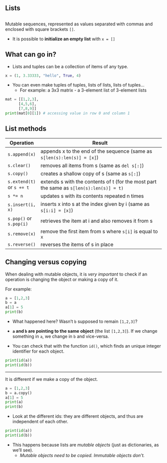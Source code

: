 ::: {.content-visible unless-format="revealjs"}
# Lists

:::

::: {.content-visible when-format="revealjs"}
##  {data-name="<b>3.5 LISTS</b>"}
:::

Mutable sequences, represented as values separated with commas and enclosed with square brackets `[]`.

* It is possible to **initialize an empty list** with `x = []`
    
## What can go in?

* Lists and tuples can be a collection of items of any type.

```python
x = (1, 3.33333, "hello", True, 4)
```

* You can even make tuples of tuples, lists of lists, lists of tuples...
  -   For example: a 3x3 matrix - a 3-element list of 3-element lists

```python
mat = [[1,2,3],
      [4,5,6],
      [7,8,9]]
print(mat[0][1]) # accessing value in row 0 and column 1
```

::: {.content-visible when-format="revealjs"}

## List methods {.smaller .scrollable}

| Operation             | Result                                                                                |
|-----------------------|---------------------------------------------------------------------------------------|
| `s.append(x)`           | appends x to the end of the sequence (same as `s[len(s):len(s)] = [x]`)                 |
| `s.clear()`             | removes all items from s (same as `del s[:]`)                                           |
| `s.copy()`              | creates a shallow copy of s (same as `s[:]`)                                            |
| `s.extend(t)` or `s += t` | extends s with the contents of t (for the most part the same as `s[len(s):len(s)] = t)` |
| `s *= n`                | updates s with its contents repeated n times                                          |
| `s.insert(i, x)`        | inserts x into s at the index given by i (same as `s[i:i] = [x]`)                       |
| `s.pop()` or `s.pop(i)`   | retrieves the item at i and also removes it from s                                    |
| `s.remove(x)`          | remove the first item from s where `s[i]` is equal to `x`                                 |
| `s.reverse()`           | reverses the items of s in place                                                      |

:::

## Changing versus copying {.smaller}

When dealing with mutable objects, it is *very important* to check if an operation is changing the object or making a copy of it.

For example:

```python
a = [1,2,3]
b = a
a[1] = 5
print(b)
```

* What happened here? Wasn't `b` supposed to remain `[1,2,3]`?

* **`a` and `b` are pointing to the same object** (the list `[1,2,3]`). If we change something in `a`, we change in `b` and vice-versa.

* You can check that with the function `id()`, which finds an unique integer identifier for each object.

```python
print(id(a))
print(id(b))
```

---

It is different if we make a copy of the object.

```python
a = [1,2,3]
b = a.copy()
a[1] = 5
print(a)
print(b)
```

* Look at the different ids: they are different objects, and thus are independent of each other.

```python
print(id(a))
print(id(b))
```

* This happens because lists are *mutable objects* (just as dictionaries, as we'll see).
  - *Mutable objects need to be copied. Immutable objects don't.*